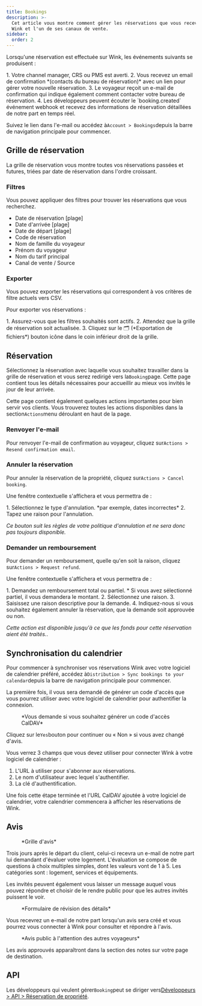 ```yaml
---
title: Bookings
description: >-
  Cet article vous montre comment gérer les réservations que vous recevez via
  Wink et l'un de ses canaux de vente.
sidebar:
  order: 2
---
```


Lorsqu'une réservation est effectuée sur Wink, les événements suivants se produisent :

<Steps>
  1. Votre channel manager, CRS ou PMS est averti.
  2. Vous recevez un email de confirmation *(contacts du bureau de réservation)* avec un lien pour gérer votre nouvelle réservation.
  3. Le voyageur reçoit un e-mail de confirmation qui indique également comment contacter votre bureau de réservation.
  4. Les développeurs peuvent écouter le `booking.created` événement webhook et recevez des informations de réservation détaillées de notre part en temps réel.
</Steps>


Suivez le lien dans l'e-mail ou accédez à`Account > Bookings`depuis la barre de navigation principale pour commencer.

## Grille de réservation

La grille de réservation vous montre toutes vos réservations passées et futures, triées par date de réservation dans l'ordre croissant.

### Filtres

Vous pouvez appliquer des filtres pour trouver les réservations que vous recherchez.

* Date de réservation \[plage]
* Date d'arrivée \[plage]
* Date de départ \[plage]
* Code de réservation
* Nom de famille du voyageur
* Prénom du voyageur
* Nom du tarif principal
* Canal de vente / Source

### Exporter

Vous pouvez exporter les réservations qui correspondent à vos critères de filtre actuels vers CSV.

Pour exporter vos réservations :

<Steps>
  1. Assurez-vous que les filtres souhaités sont actifs.
  2. Attendez que la grille de réservation soit actualisée.
  3. Cliquez sur le 🗂️ (*Exportation de fichiers*) bouton icône dans le coin inférieur droit de la grille.
</Steps>


## Réservation

Sélectionnez la réservation avec laquelle vous souhaitez travailler dans la grille de réservation et vous serez redirigé vers la`Booking`page.
Cette page contient tous les détails nécessaires pour accueillir au mieux vos invités le jour de leur arrivée.

Cette page contient également quelques actions importantes pour bien servir vos clients. Vous trouverez toutes les actions disponibles dans la section`Actions`menu déroulant en haut de la page.

### Renvoyer l'e-mail

Pour renvoyer l'e-mail de confirmation au voyageur, cliquez sur`Actions > Resend confirmation email`.

### Annuler la réservation

Pour annuler la réservation de la propriété, cliquez sur`Actions > Cancel booking`.

Une fenêtre contextuelle s'affichera et vous permettra de :

<Steps>
  1. Sélectionnez le type d'annulation. *par exemple, dates incorrectes*
  2. Tapez une raison pour l'annulation.
</Steps>


*Ce bouton suit les règles de votre politique d'annulation et ne sera donc pas toujours disponible.*

### Demander un remboursement

Pour demander un remboursement, quelle qu'en soit la raison, cliquez sur`Actions > Request refund`.

Une fenêtre contextuelle s'affichera et vous permettra de :

<Steps>
  1. Demandez un remboursement total ou partiel.
     * Si vous avez sélectionné partiel, il vous demandera le montant.
  2. Sélectionnez une raison.
  3. Saisissez une raison descriptive pour la demande.
  4. Indiquez-nous si vous souhaitez également annuler la réservation, que la demande soit approuvée ou non.
</Steps>


*Cette action est disponible jusqu'à ce que les fonds pour cette réservation aient été traités.*.

## Synchronisation du calendrier

Pour commencer à synchroniser vos réservations Wink avec votre logiciel de calendrier préféré, accédez à`Distribution > Sync bookings to your calendar`depuis la barre de navigation principale pour commencer.

La première fois, il vous sera demandé de générer un code d'accès que vous pourrez utiliser avec votre logiciel de calendrier pour authentifier la connexion.

<figure>
  <CloudinaryImage width="350" height="188" resize="scale" quality="best" alt="Générer un code d'accès" src="academy/caldav-pass-code" errorImage="noimage_opaque_nyrtl0.png" />

  <figcaption>*Vous demande si vous souhaitez générer un code d'accès CalDAV*</figcaption>
</figure>


Cliquez sur le`Yes`bouton pour continuer ou « Non » si vous avez changé d'avis.

Vous verrez 3 champs que vous devez utiliser pour connecter Wink à votre logiciel de calendrier :

1. L'URL à utiliser pour s'abonner aux réservations.
2. Le nom d'utilisateur avec lequel s'authentifier.
3. La clé d'authentification.

Une fois cette étape terminée et l'URL CalDAV ajoutée à votre logiciel de calendrier, votre calendrier commencera à afficher les réservations de Wink.

## Avis

<figure>
  <CloudinaryImage width="700" height="151" resize="scale" quality="best" alt="Grille de révision" src="academy/reviews" errorImage="noimage_opaque_nyrtl0.png" />

  <figcaption>*Grille d'avis*</figcaption>
</figure>


Trois jours après le départ du client, celui-ci recevra un e-mail de notre part lui demandant d'évaluer votre logement.
L'évaluation se compose de questions à choix multiples simples, dont les valeurs vont de 1 à 5. Les catégories sont : logement, services et équipements.

Les invités peuvent également vous laisser un message auquel vous pouvez répondre et choisir de le rendre public pour que les autres invités puissent le voir.

<figure>
  <CloudinaryImage width="700" height="421" resize="scale" quality="best" alt="Approuver l'examen" src="academy/review-details" errorImage="noimage_opaque_nyrtl0.png" />

  <figcaption>*Formulaire de révision des détails*</figcaption>
</figure>


Vous recevrez un e-mail de notre part lorsqu'un avis sera créé et vous pourrez vous connecter à Wink pour consulter et répondre à l'avis.

<figure>
  <CloudinaryImage width="350" height="355" resize="scale" quality="best" alt="Examen public" src="academy/public-review" errorImage="noimage_opaque_nyrtl0.png" />

  <figcaption>*Avis public à l'attention des autres voyageurs*</figcaption>
</figure>


Les avis approuvés apparaîtront dans la section des notes sur votre page de destination.

## API

Les développeurs qui veulent gérer`Booking`peut se diriger vers[Développeurs > API > Réservation de propriété](/developers/apis/#property-booking-api).

